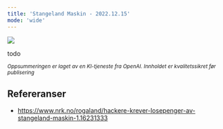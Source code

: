 ```yaml
---
title: 'Stangeland Maskin - 2022.12.15'
mode: 'wide'
---
```


<Frame>
<img src="/images/stangeland.jpg" />
</Frame>

todo

<sup><i>Oppsummeringen er laget av en KI-tjeneste fra OpenAI. Innholdet er kvalitetssikret før publisering</i></sup>

## Refereranser
- https://www.nrk.no/rogaland/hackere-krever-losepenger-av-stangeland-maskin-1.16231333
